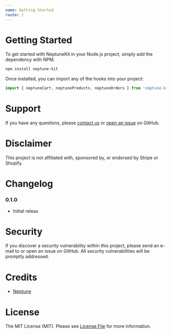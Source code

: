 ```yaml
---
name: ​Getting Started
route: /
---
```


# Getting Started

To get started with NeptuneKit in your Node.js project, simply add the dependency with NPM.

```bash
npm install neptune-kit
```

Once installed, you can import any of the hooks into your project:
```js
import { neptuneCart, neptuneProducts, neptuneOrders } from 'neptune-kit';
```

# Support

If you have any questions, please [contact us](https://neptune.io/contact) or [open an issue]() on GitHub.

# Disclaimer

This project is not affiliated with, sponsored by, or endorsed by Stripe or Shopify.

# Changelog

### 0.1.0

- Initial releas

# Security

If you discover a security vulnerability within this project, please send an e-mail to [](mailto:) or open an issue on GitHub. All security vulnerabilities will be promptly addressed. 

# Credits

- [Neptune](https://neptune.io)

# License

The MIT License (MIT). Please see [License File]() for more information.
